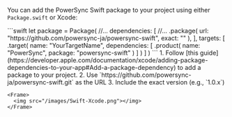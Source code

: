 You can add the PowerSync Swift package to your project using either `Package.swift` or Xcode:

<Tabs>
  <Tab title="Package.swift">
    ```swift
    let package = Package(
        //...
        dependencies: [
            //...
            .package(
                url: "https://github.com/powersync-ja/powersync-swift",
                exact: "<version>"
            ),
        ],
        targets: [
            .target(
                name: "YourTargetName",
                dependencies: [
                    .product(
                        name: "PowerSync",
                        package: "powersync-swift"
                    )
                ]
            )
        ]
    )
    ```
  </Tab>
  <Tab title="Xcode">
    1. Follow [this guide](https://developer.apple.com/documentation/xcode/adding-package-dependencies-to-your-app#Add-a-package-dependency) to add a package to your project.
    2. Use `https://github.com/powersync-ja/powersync-swift.git` as the URL
    3. Include the exact version (e.g., `1.0.x`)
    
    <Frame>
      <img src="/images/Swift-Xcode.png"></img>
    </Frame>
  </Tab>
</Tabs>
